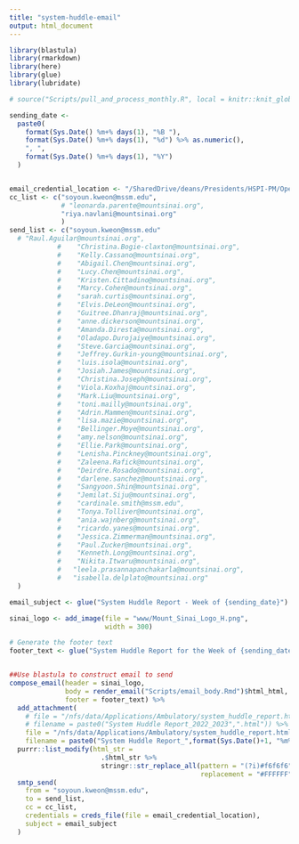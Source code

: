 ```yaml
---
title: "system-huddle-email"
output: html_document
---
```



```r

library(blastula)
library(rmarkdown)
library(here)
library(glue)
library(lubridate)
```


```r

# source("Scripts/pull_and_process_monthly.R", local = knitr::knit_global())
```

```r

sending_date <-
  paste0(
    format(Sys.Date() %m+% days(1), "%B "),
    format(Sys.Date() %m+% days(1), "%d") %>% as.numeric(),
    ", ",
    format(Sys.Date() %m+% days(1), "%Y")
  )


email_credential_location <- "/SharedDrive/deans/Presidents/HSPI-PM/Operations Analytics and Optimization/Administrative/Workgroups/R Workbench/Working Area/Data Connections/email_creds"
cc_list <- c("soyoun.kweon@mssm.edu",
             # "leonarda.parente@mountsinai.org",
             "riya.navlani@mountsinai.org"
             )
send_list <- c("soyoun.kweon@mssm.edu"
  # "Raul.Aguilar@mountsinai.org",
            #    "Christina.Bogie-claxton@mountsinai.org",
            #    "Kelly.Cassano@mountsinai.org",
            #    "Abigail.Chen@mountsinai.org",
            #    "Lucy.Chen@mountsinai.org",
            #    "Kristen.Cittadino@mountsinai.org",
            #    "Marcy.Cohen@mountsinai.org",
            #    "sarah.curtis@mountsinai.org",
            #    "Elvis.DeLeon@mountsinai.org",
            #    "Guitree.Dhanraj@mountsinai.org",
            #    "anne.dickerson@mountsinai.org",
            #    "Amanda.Diresta@mountsinai.org",
            #    "Oladapo.Durojaiye@mountsinai.org",
            #    "Steve.Garcia@mountsinai.org",
            #    "Jeffrey.Gurkin-young@mountsinai.org",
            # 	 "luis.isola@mountsinai.org",
            # 	 "Josiah.James@mountsinai.org",
            # 	 "Christina.Joseph@mountsinai.org",
            # 	 "Viola.Koxhaj@mountsinai.org",
            # 	 "Mark.Liu@mountsinai.org",
            # 	 "toni.mailly@mountsinai.org",
            # 	 "Adrin.Mammen@mountsinai.org",
            # 	 "lisa.mazie@mountsinai.org",
            # 	 "Bellinger.Moye@mountsinai.org",
            # 	 "amy.nelson@mountsinai.org",
            # 	 "Ellie.Park@mountsinai.org",
            # 	 "Lenisha.Pinckney@mountsinai.org",
            # 	 "Zaleena.Rafick@mountsinai.org",
            # 	 "Deirdre.Rosado@mountsinai.org",
            # 	 "darlene.sanchez@mountsinai.org",
            # 	 "Sangyoon.Shin@mountsinai.org",
            # 	 "Jemilat.Siju@mountsinai.org",
            # 	 "cardinale.smith@mssm.edu",
            # 	 "Tonya.Tolliver@mountsinai.org",
            # 	 "ania.wajnberg@mountsinai.org",
            # 	 "ricardo.yanes@mountsinai.org",
            # 	 "Jessica.Zimmerman@mountsinai.org",
            # 	 "Paul.Zucker@mountsinai.org",
            #    "Kenneth.Long@mountsinai.org",
            #    "Nikita.Itwaru@mountsinai.org",
            #   "leela.prasannapanchakarla@mountsinai.org",
            #   "isabella.delplato@mountsinai.org" 
  )

email_subject <- glue("System Huddle Report - Week of {sending_date}")

sinai_logo <- add_image(file = "www/Mount_Sinai_Logo_H.png",
                        width = 300)

# Generate the footer text
footer_text <- glue("System Huddle Report for the Week of {sending_date}.")


##Use blastula to construct email to send
compose_email(header = sinai_logo,
              body = render_email("Scripts/email_body.Rmd")$html_html,
              footer = footer_text) %>%
  add_attachment(
    # file = "/nfs/data/Applications/Ambulatory/system_huddle_report.html",
    # filename = paste0("System Huddle Report_2022_2023",".html")) %>%    
    file = "/nfs/data/Applications/Ambulatory/system_huddle_report.html",
    filename = paste0("System Huddle Report_",format(Sys.Date()+1, "%m%d%y"),".html")) %>%
  purrr::list_modify(html_str =
                       .$html_str %>%
                       stringr::str_replace_all(pattern = "(?i)#f6f6f6",
                                                replacement = "#FFFFFF")) %>%
  smtp_send(
    from = "soyoun.kweon@mssm.edu",
    to = send_list,
    cc = cc_list,
    credentials = creds_file(file = email_credential_location),
    subject = email_subject
  ) 

```
